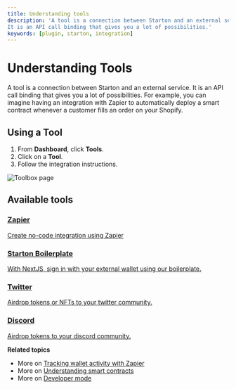 ```yaml
---
title: Understanding tools
description: 'A tool is a connection between Starton and an external service.
It is an API call binding that gives you a lot of possibilities.'
keywords: [plugin, starton, integration]
---
```


# Understanding Tools

A tool is a connection between Starton and an external service.
It is an API call binding that gives you a lot of possibilities.
For example, you can imagine having an integration with Zapier to automatically deploy a smart contract whenever a customer fills an order on your Shopify.


## Using a Tool 

1. From **Dashboard**, click **Tools**.
1. Click on a **Tool**.
1. Follow the integration instructions.

![Toolbox page](src/tools.png)

## Available tools 

<div class="row-is-multiline">

<div class="cards">
<a class="button-card button-card--vertical" href="https://zapier.com/app/login?next=%2Fdeveloper%2Fpublic-invite%2F122867%2Fcc4c6dd705e4216b45be9f004b155131%2F"><h3>Zapier</h3>
<div class="button-card__inner">
<p color="white">Create no-code integration using Zapier</p>
</div>
</a>
</div>

<div class="cards">
<a class="button-card button-card--vertical" href="https://github.com/starton-io/boilerplate-sign-in-with-wallets-next-js"><h3>Starton Boilerplate</h3>
<div class="button-card__inner">
<p>With NextJS, sign in with your external wallet using our boilerplate.</p>
</div>
</a>
</div>

<div class="cards">
<a class="button-card button-card--vertical" href="https://github.com/starton-io/twitter-airdrop-bot"><h3>Twitter</h3>
<div class="button-card__inner">
<p>Airdrop tokens or NFTs to your twitter community.</p>
</div>
</a>
</div>

<div class="cards">
<a class="button-card button-card--vertical" href="https://github.com/starton-io/discord-airdrop-bot"><h3>Discord</h3>
<div class="button-card__inner">
<p>Airdrop tokens to your discord community.</p>
</div>
</a>
</div>
</div>

**Related topics**

-   More on [Tracking wallet activity with Zapier](/Tutorials/track-wallet-activity.md)
-   More on [Understanding smart contracts](/Smart-contract/understanding-smart-contracts.md)
-   More on [Developer mode](/Developer/Discovering-coding-interface.md)
